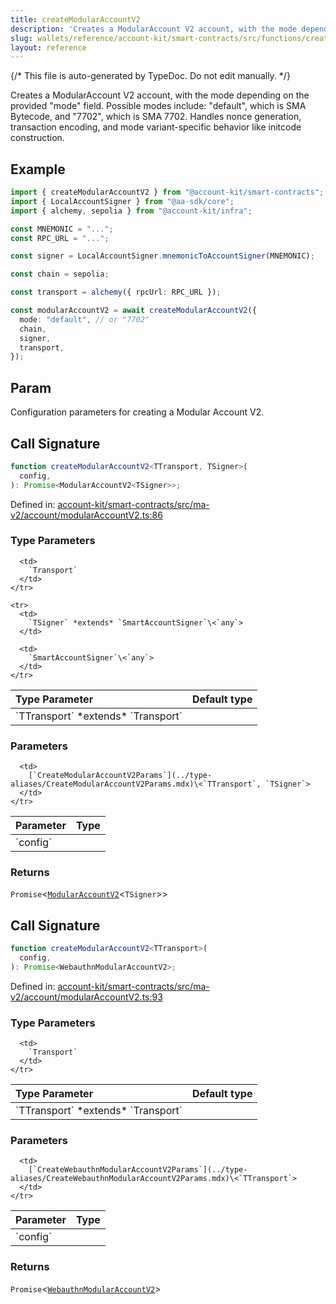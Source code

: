 ```yaml
---
title: createModularAccountV2
description: 'Creates a ModularAccount V2 account, with the mode depending on the provided "mode" field. Possible modes include: "default", which is SMA Bytecode, and "7702", which is SMA 7702. Handles nonce generation, transaction encoding, and mode variant-specific behavior like initcode construction.'
slug: wallets/reference/account-kit/smart-contracts/src/functions/createModularAccountV2
layout: reference
---
```


{/* This file is auto-generated by TypeDoc. Do not edit manually. */}

Creates a ModularAccount V2 account, with the mode depending on the provided "mode" field.
Possible modes include: "default", which is SMA Bytecode, and "7702", which is SMA 7702.
Handles nonce generation, transaction encoding, and mode variant-specific behavior like initcode construction.

## Example

```ts twoslash
import { createModularAccountV2 } from "@account-kit/smart-contracts";
import { LocalAccountSigner } from "@aa-sdk/core";
import { alchemy, sepolia } from "@account-kit/infra";

const MNEMONIC = "...";
const RPC_URL = "...";

const signer = LocalAccountSigner.mnemonicToAccountSigner(MNEMONIC);

const chain = sepolia;

const transport = alchemy({ rpcUrl: RPC_URL });

const modularAccountV2 = await createModularAccountV2({
  mode: "default", // or "7702"
  chain,
  signer,
  transport,
});
```

## Param

Configuration parameters for creating a Modular Account V2.

## Call Signature

```ts
function createModularAccountV2<TTransport, TSigner>(
  config,
): Promise<ModularAccountV2<TSigner>>;
```

Defined in: [account-kit/smart-contracts/src/ma-v2/account/modularAccountV2.ts:86](https://github.com/alchemyplatform/aa-sdk/blob/9df5be8c23af4e472bcb503c17766b16da0ad87d/account-kit/smart-contracts/src/ma-v2/account/modularAccountV2.ts#L86)

### Type Parameters

<table>
  <thead>
    <tr>
      <th align="left">Type Parameter</th>
      <th align="left">Default type</th>
    </tr>
  </thead>

  <tbody>
    <tr>
      <td>
        `TTransport` *extends* `Transport`
      </td>

      <td>
        `Transport`
      </td>
    </tr>

    <tr>
      <td>
        `TSigner` *extends* `SmartAccountSigner`\<`any`>
      </td>

      <td>
        `SmartAccountSigner`\<`any`>
      </td>
    </tr>

  </tbody>
</table>

### Parameters

<table>
  <thead>
    <tr>
      <th align="left">Parameter</th>
      <th align="left">Type</th>
    </tr>
  </thead>

  <tbody>
    <tr>
      <td>
        `config`
      </td>

      <td>
        [`CreateModularAccountV2Params`](../type-aliases/CreateModularAccountV2Params.mdx)\<`TTransport`, `TSigner`>
      </td>
    </tr>

  </tbody>
</table>

### Returns

`Promise`\<[`ModularAccountV2`](../type-aliases/ModularAccountV2.mdx)\<`TSigner`>>

## Call Signature

```ts
function createModularAccountV2<TTransport>(
  config,
): Promise<WebauthnModularAccountV2>;
```

Defined in: [account-kit/smart-contracts/src/ma-v2/account/modularAccountV2.ts:93](https://github.com/alchemyplatform/aa-sdk/blob/9df5be8c23af4e472bcb503c17766b16da0ad87d/account-kit/smart-contracts/src/ma-v2/account/modularAccountV2.ts#L93)

### Type Parameters

<table>
  <thead>
    <tr>
      <th align="left">Type Parameter</th>
      <th align="left">Default type</th>
    </tr>
  </thead>

  <tbody>
    <tr>
      <td>
        `TTransport` *extends* `Transport`
      </td>

      <td>
        `Transport`
      </td>
    </tr>

  </tbody>
</table>

### Parameters

<table>
  <thead>
    <tr>
      <th align="left">Parameter</th>
      <th align="left">Type</th>
    </tr>
  </thead>

  <tbody>
    <tr>
      <td>
        `config`
      </td>

      <td>
        [`CreateWebauthnModularAccountV2Params`](../type-aliases/CreateWebauthnModularAccountV2Params.mdx)\<`TTransport`>
      </td>
    </tr>

  </tbody>
</table>

### Returns

`Promise`\<[`WebauthnModularAccountV2`](../type-aliases/WebauthnModularAccountV2.mdx)>
